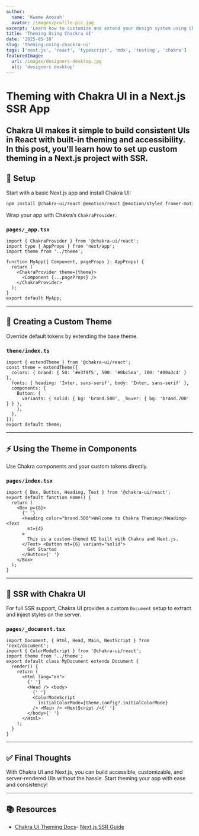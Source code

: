 ```yaml
---
author:
  name: 'Kwame Amosah'
  avatar: /images/profile-pic.jpg
excerpt: 'Learn how to customize and extend your design system using Chakra UI’s theming capabilities—perfect for building consistent, scalable UIs with ease across your React applications.'
title: 'Theming Using Chackra UI'
date: '2025-05-18'
slug: 'theming-using-chackra-ui'
tags: ['next.js', 'react', 'typescript', 'mdx', 'testing', 'chakra']
featuredImage:
  url: /images/designers-desktop.jpg
  alt: 'designers desktop'
---
```


# Theming with Chakra UI in a Next.js SSR App

## Chakra UI makes it simple to build consistent UIs in React with built-in theming and accessibility. In this post, you'll learn how to set up custom theming in a Next.js project with SSR.

## 🔧 Setup

Start with a basic Next.js app and install Chakra UI:

```bash
npm install @chakra-ui/react @emotion/react @emotion/styled framer-motion
```

Wrap your app with Chakra’s `ChakraProvider`.

### `pages/_app.tsx`

```tsx
import { ChakraProvider } from '@chakra-ui/react';
import type { AppProps } from 'next/app';
import theme from '../theme';

function MyApp({ Component, pageProps }: AppProps) {
  return (
    <ChakraProvider theme={theme}>
      <Component {...pageProps} />
    </ChakraProvider>
  );
}
export default MyApp;
```

---

## 🎨 Creating a Custom Theme

Override default tokens by extending the base theme.

### `theme/index.ts`

```tsx
import { extendTheme } from '@chakra-ui/react';
const theme = extendTheme({
  colors: { brand: { 50: '#e3f9f5', 500: '#0bc5ea', 700: '#00a3c4' } },
  fonts: { heading: 'Inter, sans-serif', body: 'Inter, sans-serif' },
  components: {
    Button: {
      variants: { solid: { bg: 'brand.500', _hover: { bg: 'brand.700' } } },
    },
  },
});
export default theme;
```

---

## ⚡ Using the Theme in Components

Use Chakra components and your custom tokens directly.

### `pages/index.tsx`

```tsx
import { Box, Button, Heading, Text } from '@chakra-ui/react';
export default function Home() {
  return (
    <Box p={8}>
      {' '}
      <Heading color="brand.500">Welcome to Chakra Theming</Heading> <Text
        mt={4}
      >
        This is a custom-themed UI built with Chakra and Next.js.
      </Text> <Button mt={6} variant="solid">
        Get Started
      </Button>{' '}
    </Box>
  );
}
```

---

## 🧠 SSR with Chakra UI

For full SSR support, Chakra UI provides a custom `Document` setup to extract and inject styles on the server.

### `pages/_document.tsx`

```tsx
import Document, { Html, Head, Main, NextScript } from 'next/document';
import { ColorModeScript } from '@chakra-ui/react';
import theme from '../theme';
export default class MyDocument extends Document {
  render() {
    return (
      <Html lang="en">
        {' '}
        <Head /> <body>
          {' '}
          <ColorModeScript
            initialColorMode={theme.config?.initialColorMode}
          /> <Main /> <NextScript />{' '}
        </body>{' '}
      </Html>
    );
  }
}
```

---

## ✅ Final Thoughts

With Chakra UI and Next.js, you can build accessible, customizable, and server-rendered UIs without the hassle. Start theming your app with ease and consistency!

---

## 📚 Resources

- [Chakra UI Theming Docs](https://chakra-ui.com/docs/styled-system/customize-theme)- [Next.js SSR Guide](https://nextjs.org/docs/basic-features/pages#server-side-rendering)
